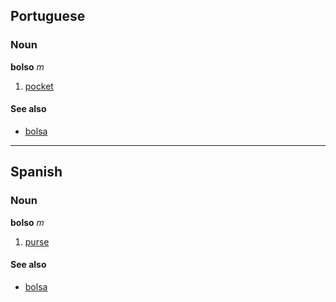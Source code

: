 ==Portuguese==
===Noun===
'''bolso''' ''m''

# [[pocket]]

====See also====
*[[bolsa]]

----

==Spanish==
===Noun===
'''bolso''' ''m''

# [[purse]]

====See also====
*[[bolsa]]